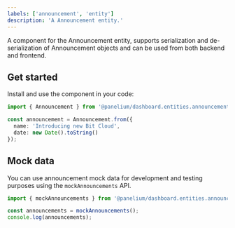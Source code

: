 ```yaml
---
labels: ['announcement', 'entity']
description: 'A Announcement entity.'
---
```


A component for the Announcement entity, supports serialization and de-serialization of Announcement objects and can be used from
both backend and frontend.

## Get started

Install and use the component in your code:

```ts
import { Announcement } from '@panelium/dashboard.entities.announcement';

const announcement = Announcement.from({
  name: 'Introducing new Bit Cloud',
  date: new Date().toString()
});
```

## Mock data

You can use announcement mock data for development and testing purposes using the `mockAnnouncements` API.

```ts
import { mockAnnouncements } from '@panelium/dashboard.entities.announcement';

const announcements = mockAnnouncements();
console.log(announcements);
```

